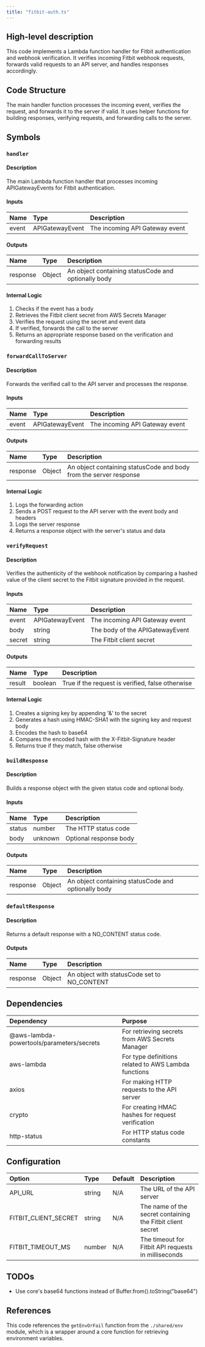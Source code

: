 ```yaml
---
title: "fitbit-auth.ts"
---
```


## High-level description
This code implements a Lambda function handler for Fitbit authentication and webhook verification. It verifies incoming Fitbit webhook requests, forwards valid requests to an API server, and handles responses accordingly.

## Code Structure
The main handler function processes the incoming event, verifies the request, and forwards it to the server if valid. It uses helper functions for building responses, verifying requests, and forwarding calls to the server.

## Symbols

### `handler`
#### Description
The main Lambda function handler that processes incoming APIGatewayEvents for Fitbit authentication.

#### Inputs
| Name | Type | Description |
|:-----|:-----|:------------|
| event | APIGatewayEvent | The incoming API Gateway event |

#### Outputs
| Name | Type | Description |
|:-----|:-----|:------------|
| response | Object | An object containing statusCode and optionally body |

#### Internal Logic
1. Checks if the event has a body
2. Retrieves the Fitbit client secret from AWS Secrets Manager
3. Verifies the request using the secret and event data
4. If verified, forwards the call to the server
5. Returns an appropriate response based on the verification and forwarding results

### `forwardCallToServer`
#### Description
Forwards the verified call to the API server and processes the response.

#### Inputs
| Name | Type | Description |
|:-----|:-----|:------------|
| event | APIGatewayEvent | The incoming API Gateway event |

#### Outputs
| Name | Type | Description |
|:-----|:-----|:------------|
| response | Object | An object containing statusCode and body from the server response |

#### Internal Logic
1. Logs the forwarding action
2. Sends a POST request to the API server with the event body and headers
3. Logs the server response
4. Returns a response object with the server's status and data

### `verifyRequest`
#### Description
Verifies the authenticity of the webhook notification by comparing a hashed value of the client secret to the Fitbit signature provided in the request.

#### Inputs
| Name | Type | Description |
|:-----|:-----|:------------|
| event | APIGatewayEvent | The incoming API Gateway event |
| body | string | The body of the APIGatewayEvent |
| secret | string | The Fitbit client secret |

#### Outputs
| Name | Type | Description |
|:-----|:-----|:------------|
| result | boolean | True if the request is verified, false otherwise |

#### Internal Logic
1. Creates a signing key by appending '&' to the secret
2. Generates a hash using HMAC-SHA1 with the signing key and request body
3. Encodes the hash to base64
4. Compares the encoded hash with the X-Fitbit-Signature header
5. Returns true if they match, false otherwise

### `buildResponse`
#### Description
Builds a response object with the given status code and optional body.

#### Inputs
| Name | Type | Description |
|:-----|:-----|:------------|
| status | number | The HTTP status code |
| body | unknown | Optional response body |

#### Outputs
| Name | Type | Description |
|:-----|:-----|:------------|
| response | Object | An object containing statusCode and optionally body |

### `defaultResponse`
#### Description
Returns a default response with a NO_CONTENT status code.

#### Outputs
| Name | Type | Description |
|:-----|:-----|:------------|
| response | Object | An object with statusCode set to NO_CONTENT |

## Dependencies
| Dependency | Purpose |
|:-----------|:--------|
| @aws-lambda-powertools/parameters/secrets | For retrieving secrets from AWS Secrets Manager |
| aws-lambda | For type definitions related to AWS Lambda functions |
| axios | For making HTTP requests to the API server |
| crypto | For creating HMAC hashes for request verification |
| http-status | For HTTP status code constants |

## Configuration
| Option | Type | Default | Description |
|:-------|:-----|:--------|:------------|
| API_URL | string | N/A | The URL of the API server |
| FITBIT_CLIENT_SECRET | string | N/A | The name of the secret containing the Fitbit client secret |
| FITBIT_TIMEOUT_MS | number | N/A | The timeout for Fitbit API requests in milliseconds |

## TODOs
- Use core's base64 functions instead of Buffer.from().toString("base64")

## References
This code references the `getEnvOrFail` function from the `./shared/env` module, which is a wrapper around a core function for retrieving environment variables.